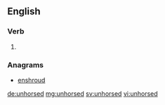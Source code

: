==English==

===Verb===
{{head|en}}

# {{en-past of|unhorse}}

===Anagrams===
* [[enshroud]]

[[de:unhorsed]]
[[mg:unhorsed]]
[[sv:unhorsed]]
[[vi:unhorsed]]